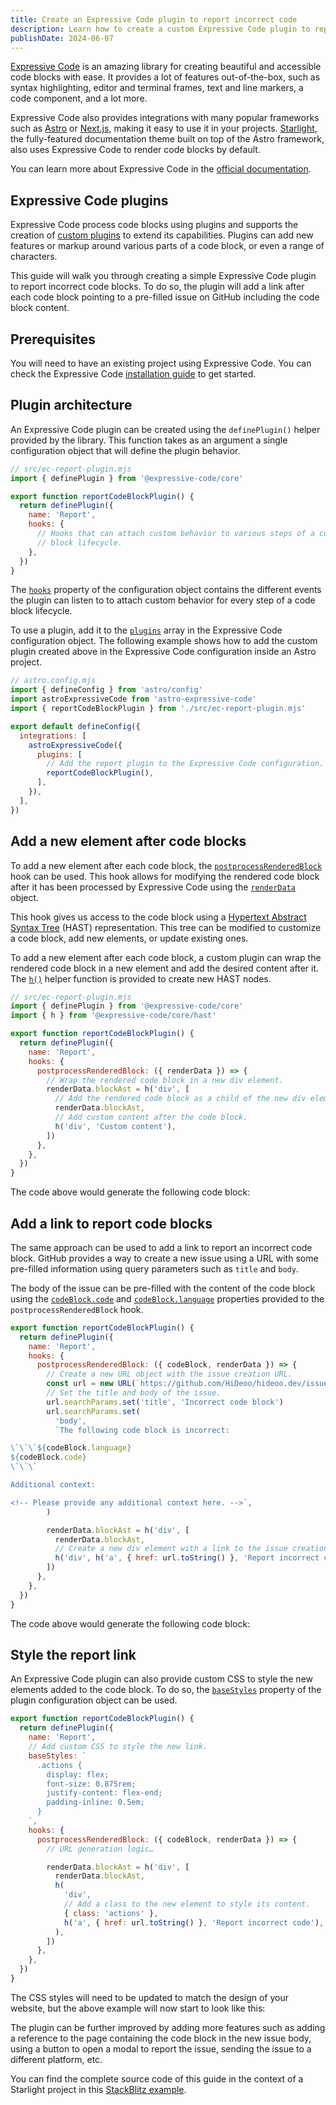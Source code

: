 ```yaml
---
title: Create an Expressive Code plugin to report incorrect code
description: Learn how to create a custom Expressive Code plugin to report incorrect code blocks by adding a link after them to create a new issue on GitHub.
publishDate: 2024-06-07
---
```


[Expressive Code](https://expressive-code.com/) is an amazing library for creating beautiful and accessible code blocks with ease.
It provides a lot of features out-of-the-box, such as syntax highlighting, editor and terminal frames, text and line markers, a code component, and a lot more.

Expressive Code also provides integrations with many popular frameworks such as [Astro](https://astro.build/) or [Next.js](https://nextjs.org/), making it easy to use it in your projects.
[Starlight](https://starlight.astro.build/), the fully-featured documentation theme built on top of the Astro framework, also uses Expressive Code to render code blocks by default.

You can learn more about Expressive Code in the [official documentation](https://expressive-code.com/).

## Expressive Code plugins

Expressive Code process code blocks using plugins and supports the creation of [custom plugins](https://expressive-code.com/guides/developing-plugins/) to extend its capabilities.
Plugins can add new features or markup around various parts of a code block, or even a range of characters.

This guide will walk you through creating a simple Expressive Code plugin to report incorrect code blocks.
To do so, the plugin will add a link after each code block pointing to a pre-filled issue on GitHub including the code block content.

## Prerequisites

You will need to have an existing project using Expressive Code.
You can check the Expressive Code [installation guide](https://expressive-code.com/installation/) to get started.

## Plugin architecture

An Expressive Code plugin can be created using the `definePlugin()` helper provided by the library.
This function takes as an argument a single configuration object that will define the plugin behavior.

```js {6-10}
// src/ec-report-plugin.mjs
import { definePlugin } from '@expressive-code/core'

export function reportCodeBlockPlugin() {
  return definePlugin({
    name: 'Report',
    hooks: {
      // Hooks that can attach custom behavior to various steps of a code
      // block lifecycle.
    },
  })
}
```

The [`hooks`](https://expressive-code.com/reference/plugin-hooks/) property of the configuration object contains the different events the plugin can listen to to attach custom behavior for every step of a code block lifecycle.

To use a plugin, add it to the [`plugins`](https://expressive-code.com/reference/configuration/#plugins) array in the Expressive Code configuration object.
The following example shows how to add the custom plugin created above in the Expressive Code configuration inside an Astro project.

```js ins={4} ins={9-12}
// astro.config.mjs
import { defineConfig } from 'astro/config'
import astroExpressiveCode from 'astro-expressive-code'
import { reportCodeBlockPlugin } from './src/ec-report-plugin.mjs'

export default defineConfig({
  integrations: [
    astroExpressiveCode({
      plugins: [
        // Add the report plugin to the Expressive Code configuration.
        reportCodeBlockPlugin(),
      ],
    }),
  ],
})
```

## Add a new element after code blocks

To add a new element after each code block, the [`postprocessRenderedBlock`](https://expressive-code.com/reference/plugin-hooks/#postprocessrenderedblock) hook can be used.
This hook allows for modifying the rendered code block after it has been processed by Expressive Code using the [`renderData`](https://expressive-code.com/reference/plugin-hooks/#renderdata) object.

This hook gives us access to the code block using a [Hypertext Abstract Syntax Tree](https://github.com/syntax-tree/hast) (HAST) representation.
This tree can be modified to customize a code block, add new elements, or update existing ones.

To add a new element after each code block, a custom plugin can wrap the rendered code block in a new element and add the desired content after it.
The [`h()`](https://github.com/syntax-tree/hastscript#hselector-properties-children) helper function is provided to create new HAST nodes.

```js {9-17}
// src/ec-report-plugin.mjs
import { definePlugin } from '@expressive-code/core'
import { h } from '@expressive-code/core/hast'

export function reportCodeBlockPlugin() {
  return definePlugin({
    name: 'Report',
    hooks: {
      postprocessRenderedBlock: ({ renderData }) => {
        // Wrap the rendered code block in a new div element.
        renderData.blockAst = h('div', [
          // Add the rendered code block as a child of the new div element.
          renderData.blockAst,
          // Add custom content after the code block.
          h('div', 'Custom content'),
        ])
      },
    },
  })
}
```

The code above would generate the following code block:


<Example step={1} />

## Add a link to report code blocks

The same approach can be used to add a link to report an incorrect code block.
GitHub provides a way to create a new issue using a URL with some pre-filled information using query parameters such as `title` and `body`.

The body of the issue can be pre-filled with the content of the code block using the [`codeBlock.code`](https://expressive-code.com/reference/core-api/#code) and [`codeBlock.language`](https://expressive-code.com/reference/core-api/#language) properties provided to the `postprocessRenderedBlock` hook.

```js {6-21} {25-26}
export function reportCodeBlockPlugin() {
  return definePlugin({
    name: 'Report',
    hooks: {
      postprocessRenderedBlock: ({ codeBlock, renderData }) => {
        // Create a new URL object with the issue creation URL.
        const url = new URL(`https://github.com/HiDeoo/hideoo.dev/issues/new`)
        // Set the title and body of the issue.
        url.searchParams.set('title', 'Incorrect code block')
        url.searchParams.set(
          'body',
          `The following code block is incorrect:

\`\`\`${codeBlock.language}
${codeBlock.code}
\`\`\`

Additional context:

<!-- Please provide any additional context here. -->`,
        )

        renderData.blockAst = h('div', [
          renderData.blockAst,
          // Create a new div element with a link to the issue creation URL.
          h('div', h('a', { href: url.toString() }, 'Report incorrect code')),
        ])
      },
    },
  })
}
```

The code above would generate the following code block:

<Example step={2} />

## Style the report link

An Expressive Code plugin can also provide custom CSS to style the new elements added to the code block.
To do so, the [`baseStyles`](https://expressive-code.com/reference/plugin-api/#basestyles) property of the plugin configuration object can be used.

```js {4-12} {21-22}
export function reportCodeBlockPlugin() {
  return definePlugin({
    name: 'Report',
    // Add custom CSS to style the new link.
    baseStyles: `
      .actions {
        display: flex;
        font-size: 0.875rem;
        justify-content: flex-end;
        padding-inline: 0.5em;
      }
    `,
    hooks: {
      postprocessRenderedBlock: ({ codeBlock, renderData }) => {
        // URL generation logic…

        renderData.blockAst = h('div', [
          renderData.blockAst,
          h(
            'div',
            // Add a class to the new element to style its content.
            { class: 'actions' },
            h('a', { href: url.toString() }, 'Report incorrect code'),
          ),
        ])
      },
    },
  })
}
```

The CSS styles will need to be updated to match the design of your website, but the above example will now start to look like this:

<Example step={3} />

The plugin can be further improved by adding more features such as adding a reference to the page containing the code block in the new issue body, using a button to open a modal to report the issue, sending the issue to a different platform, etc.

You can find the complete source code of this guide in the context of a Starlight project in this [StackBlitz example](https://stackblitz.com/edit/github-ax2ewe?file=src%2Fec-report-plugin.mjs).
